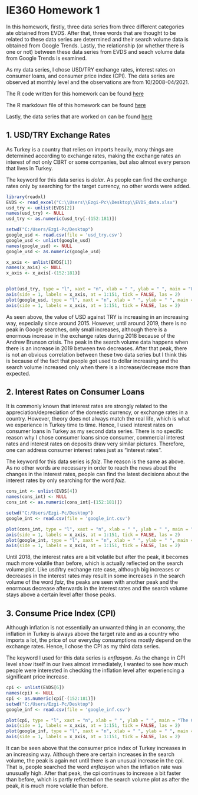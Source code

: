 # IE360 Homework 1  

  In this homework, firstly, three data series from three different categories ate obtained from EVDS. After that, three words that are thought to be related to these data series are determined and their search volume data is obtained from Google Trends. Lastly, the relationship (or whether there is one or not) between these data series from EVDS and seach volume data from Google Trends is examined. 

  As my data series, I chose USD/TRY exchange rates, interest rates on consumer loans, and consumer price index (CPI). The data series are observed at monthly level and the observations are from 10/2008-04/2021. 
    
  The R code written for this homework can be found 
[here](files/HW1.r)

  The R markdown file of this homework can be found
[here](files/HW1.rmd)
  
  Lastly, the data series that are worked on can be found
[here](files/HW1.zip)
  
  
## 1. USD/TRY Exchange Rates

  As Turkey is a country that relies on imports heavily, many things are determined according to exchange rates, making the exchange rates an interest of not only CBRT or some companies, but also almost every person that lives in Turkey. 

  The keyword for this data series is _dolar_. As people can find the exchange rates only by searching for the target currency, no other words were added.

```r
library(readxl)
EVDS <- read_excel("C:\\Users\\Ezgi-Pc\\Desktop\\EVDS_data.xlsx")
usd_try <- unlist(EVDS[2])
names(usd_try) <- NULL
usd_try <- as.numeric(usd_try[-(152:181)])

setwd("C:/Users/Ezgi-Pc/Desktop")
google_usd <- read.csv(file = 'usd_try.csv')
google_usd <- unlist(google_usd)
names(google_usd) <- NULL
google_usd <- as.numeric(google_usd)

x_axis <- unlist(EVDS[1])
names(x_axis) <- NULL
x_axis <- x_axis[-(152:181)]


plot(usd_try, type = "l", xaxt = "n", xlab = " ", ylab = " ", main = "USD/TRY Exchange Rates")
axis(side = 1, labels = x_axis, at = 1:151, tick = FALSE, las = 2)
plot(google_usd, type = "l", xaxt = "n", xlab = " ", ylab = " ", main = "The Search Volume")
axis(side = 1, labels = x_axis, at = 1:151, tick = FALSE, las = 2)
```

  As seen above, the value of USD against TRY is increasing in an increasing way, especially since around 2015. However, until around 2019, there is no peak in Google searches, only small increases, although there is a enormous increase in the exchange rates during 2018 because of the Andrew Brunson crisis. The peak in the search volume data happens when 
there is an increase in 2019 between two decreases. After that peak, there is not an obvious correlation between these two data series but I think this is because of the fact that people got used to dollar increasing and the search volume increased only when there is a increase/decrease more than expected.

## 2. Interest Rates on Consumer Loans

  It is commonly known that interest rates are strongly related to the appreciation/depreciation of the domestic currency, or exchange rates in a country. However, theory does not always match the real life, which is what we experience in Turkey time to time. Hence, I used interest rates on consumer loans in Turkey as my second data series. There is no specific reason why I chose consumer loans since consumer, commercial interest rates and interest rates on deposits draw very similar pictures. Therefore, one can address consumer interest rates just as "interest rates".

  The keyword for this data series is _faiz_. The reason is the same as above. As no other words are necessary in order to reach the news about the changes in the interest rates, people can find the latest decisions about the interest rates by only searching for the word _faiz_.

```r
cons_int <- unlist(EVDS[4])
names(cons_int) <- NULL
cons_int <- as.numeric(cons_int[-(152:181)])

setwd("C:/Users/Ezgi-Pc/Desktop")
google_int <- read.csv(file = 'google_int.csv')

plot(cons_int, type = "l", xaxt = "n", xlab = " ", ylab = " ", main = "The Interest Rates")
axis(side = 1, labels = x_axis, at = 1:151, tick = FALSE, las = 2)
plot(google_int, type = "l", xaxt = "n", xlab = " ", ylab = " ", main = "The Search Volume")
axis(side = 1, labels = x_axis, at = 1:151, tick = FALSE, las = 2)
```


  Until 2018, the interest rates are a bit volatile but after the peak, it becomes much more volatile than before, which is actually reflected on the search volume plot. Like usd/try exchange rate case, although big increases or decreases in the interest rates may result in some increases in the search volume of the word _faiz_, the peaks are seen with another peak and the enormous decrease afterwards in the interest rates and the search volume stays above a certain level after those peaks. 

## 3. Consume Price Index (CPI)

  Although inflation is not essentially an unwanted thing in an economy, the inflation in Turkey is always above the target rate and as a country who imports a lot, the price of our everyday consumptions mostly depend on the exchange rates. Hence, I chose the CPI as my third data series.

  The keyword I used for this data series is _enflasyon_. As the change in CPI level show itself in our lives almost immediately, I wanted to see how much people were interested in checking the inflation level after experiencing a significant price increase. 
```r
cpi <- unlist(EVDS[6])
names(cpi) <- NULL
cpi <- as.numeric(cpi[-(152:181)])
setwd("C:/Users/Ezgi-Pc/Desktop")
google_inf <- read.csv(file = 'google_inf.csv')

plot(cpi, type = "l", xaxt = "n", xlab = " ", ylab = " ", main = "The Consumer Price Index")
axis(side = 1, labels = x_axis, at = 1:151, tick = FALSE, las = 2)
plot(google_inf, type = "l", xaxt = "n", xlab = " ", ylab = " ", main = "The Search Volume")
axis(side = 1, labels = x_axis, at = 1:151, tick = FALSE, las = 2)
```

  It can be seen above that the consumer price index of Turkey increases in an increasing way. Although there are certain increases in the search volume, the peak is again not until there is an unusual increase in the cpi. That is, people searched the word _enflasyon_ when the inflation rate was unusually high. After that peak, the cpi continues to increase a bit faster than before, which is partly reflected on the search volume plot as after the peak, it is much more volatile than before.
